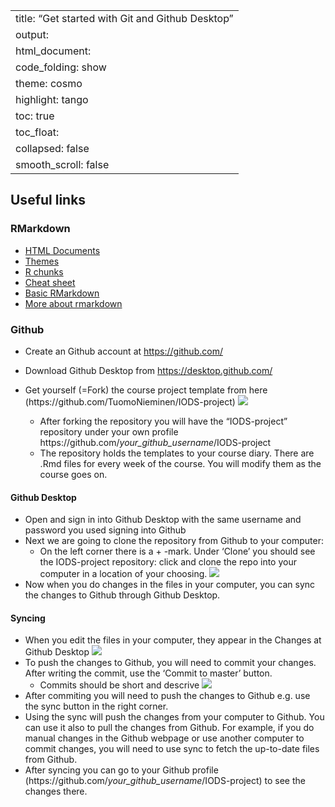 
---
title: "Get started with Git and Github Desktop"
output:
  html_document:
    code_folding: show
    theme: cosmo
    highlight: tango
    toc: true
    toc_float:
      collapsed: false
      smooth_scroll: false
---

## Useful links

### RMarkdown
- [HTML Documents](http://rmarkdown.rstudio.com/html_document_format.html)
- [Themes](http://bootswatch.com/)
- [R chunks](http://rmarkdown.rstudio.com/authoring_rcodechunks.html)
- [Cheat sheet](https://www.rstudio.com/wp-content/uploads/2015/02/rmarkdown-cheatsheet.pdf)
- [Basic RMarkdown](http://rmarkdown.rstudio.com/authoring_basics.html)
- [More about rmarkdown](http://rmarkdown.rstudio.com/authoring_pandoc_markdown.html#raw_html)

### Github

- Create an Github account at [https://github.com/](https://github.com/)
- Download Github Desktop from [https://desktop.github.com/](https://desktop.github.com/)
- Get yourself (=Fork) the course project template from here (https://github.com/TuomoNieminen/IODS-project)
![](C:\Users\emmak\OneDrive\DataCamp\Helsinki-Open-Data-Science\instructions\Fork.png)

  - After forking the repository you will have the "IODS-project" repository under your own profile   https://github.com/*your_github_username*/IODS-project
  - The repository holds the templates to your course diary. There are .Rmd files for every week of the course. You will modify them as the course goes on.
  
#### Github Desktop
- Open and sign in into Github Desktop with the same username and password you used signing into Github
- Next we are going to clone the repository from Github to your computer:
    + On the left corner there is a + -mark. Under 'Clone' you should see the IODS-project repository: click and clone the repo into your computer in a location of your choosing.
![](C:\Users\emmak\OneDrive\DataCamp\Helsinki-Open-Data-Science\instructions\clone.png)
- Now when you do changes in the files in your computer, you can sync the changes to Github through Github Desktop. 

#### Syncing

- When you edit the files in your computer, they appear in the Changes at Github Desktop
![](C:\Users\emmak\OneDrive\DataCamp\Helsinki-Open-Data-Science\instructions\changes.png)
- To push the changes to Github, you will need to commit your changes. After writing the commit, use the 'Commit to master' button. 
    + Commits should be short and descrive 
![](C:\Users\emmak\OneDrive\DataCamp\Helsinki-Open-Data-Science\instructions\commit.png)

- After commiting you will need to push the changes to Github e.g. use the sync button in the right corner.
- Using the sync will push the changes from your computer to Github. You can use it also to pull the changes from Github. For example, if you do manual changes in the Github webpage or use another computer to commit changes, you will need to use sync to fetch the up-to-date files from Github.
- After syncing you can go to your Github profile (https://github.com/*your_github_username*/IODS-project) to see the changes there.